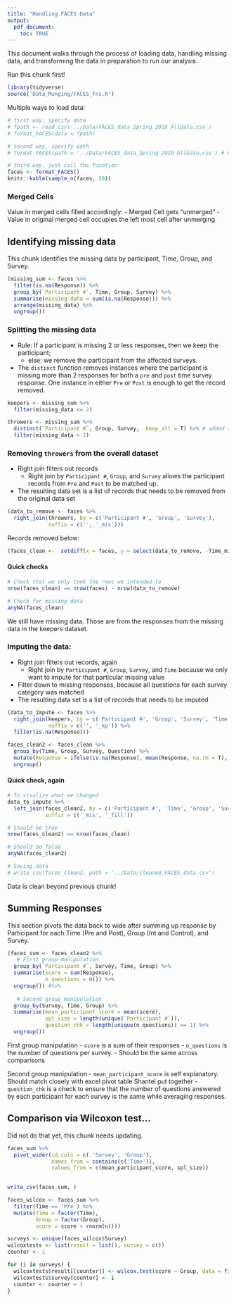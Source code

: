 ```yaml
---
title: "Handling FACES Data"
output: 
  pdf_document:
    toc: TRUE
---
```


This document walks through the process of loading data, handling missing data, and transforming the data in preparation to run our analysis.

Run this chunk first!
```r
library(tidyverse)
source('Data_Munging/FACES_fns.R')
```
 
Multiple ways to load data:

```r
# first way, specify data
# fpath <- read_csv('../Data/FACES_data_Spring_2019_AllData.csv')
# format_FACES(data = fpath)

# second way, specify path
# format_FACES(path = '../Data/FACES_data_Spring_2019_AllData.csv') # merged cells?

# third way, just call the fucntion
faces <- format_FACES()
knitr::kable(sample_n(faces, 20))
```

### Merged Cells  
Value in merged cells filled accordingly: 
  - Merged Cell gets "unmerged"
  - Value in original merged cell occupies the left most cell after unmerging

## Identifying missing data  
This chunk identifies the missing data by participant, Time, Group, and Survey.

```r
(missing_sum <- faces %>%
  filter(is.na(Response)) %>%
  group_by(`Participant #`, Time, Group, Survey) %>%
  summarise(missing_data = sum(is.na(Response))) %>%
  arrange(missing_data) %>% 
  ungroup())
```

### Splitting the missing data  
  - Rule: If a participant is missing 2 or less responses, then we keep the participant; 
    - else: we remove the participant from the affected surveys.
  - The `distinct` function removes instances where the participant is missing more than 2 responses for both a `pre` and `post` time survey response. One instance in either `Pre` or `Post` is enough to get the record removed. 
    
```r
keepers <- missing_sum %>%
  filter(missing_data <= 2)

throwers <- missing_sum %>%
  distinct(`Participant #`, Group, Survey, .keep_all = T) %>% # added to removed Pre and Post
  filter(missing_data > 2)
```

### Removing `throwers` from the overall dataset  
  - Right join filters out records
    - Right join by `Participant #`, `Group`, and `Survey` allows the participant records from `Pre` and `Post` to be matched up. 
  - The resulting data set is a list of records that needs to be removed from the original data set

```r
(data_to_remove <- faces %>% 
  right_join(throwers, by = c('Participant #', 'Group', 'Survey'),
             suffix = c('', '_mis')))
```

Records removed below: 

```r
(faces_clean <-  setdiff(x = faces, y = select(data_to_remove, -Time_mis, -missing_data)))
```

#### Quick checks 

```r
# Check that we only took the rows we intended to
nrow(faces_clean) == nrow(faces) - nrow(data_to_remove)

# Check for missing data
anyNA(faces_clean)
```

We still have missing data. Those are from the responses from the missing data in the keepers dataset.

### Imputing the data:  
  - Right join filters out records, again
    - Right join by `Participant #`, `Group`, `Survey`, and `Time` because we only want to impute for that particular missing value
  - Filter down to missing responses, because all questions for each survey category was matched
  - The resulting data set is a list of records that needs to be imputed

```r
(data_to_impute <- faces %>%
  right_join(keepers, by = c('Participant #', 'Group', 'Survey', 'Time'),
             suffix = c('', '_kp')) %>%
  filter(is.na(Response)))
```


```r
faces_clean2 <- faces_clean %>%
  group_by(Time, Group, Survey, Question) %>%
  mutate(Response = ifelse(is.na(Response), mean(Response, na.rm = T), Response)) %>%
  ungroup()
```

#### Quick check, again 

```r
# To visulize what we changed
data_to_impute %>%
  left_join(faces_clean2, by = c('Participant #', 'Time', 'Group', 'Survey', 'Question'),
            suffix = c('_mis', '_fill'))

# Should be true
nrow(faces_clean2) == nrow(faces_clean)

# Should be false
anyNA(faces_clean2)

# Saving data
# write_csv(faces_clean2, path = '../Data/cleaned_FACES_data.csv')
```

Data is clean beyond previous chunk!


## Summing Responses  
This section pivots the data back to wide after summing up response by Participant for each Time (Pre and Post), Group (Int and Control), and Survey.  
 
```r
(faces_sum <- faces_clean2 %>%
   # First group manipulation
  group_by(`Participant #`, Survey, Time, Group) %>%
  summarise(score = sum(Response),
            n_questions = n()) %>%
  ungroup()) #%>%
   
   # Second group manipulation
  group_by(Survey, Time, Group) %>%
  summarise(mean_participant_score = mean(score),
            spl_size = length(unique(`Participant #`)),
            question_chk = length(unique(n_questions)) == 1) %>%
  ungroup())
```
 
 First group manipulation 
  - `score` is a sum of their responses
  - `n_questions` is the number of questions per survey.
    - Should be the same across comparisons
    
Second group manipulation 
  - `mean_participant_score` is self explanatory. Should match closely with excel pivot table Shantel put together
  - `question_chk` is a check to ensure that the number of questions answered by each participant for each survey is the same while averaging responses. 
  
## Comparison  via Wilcoxon test...  

Did not do that yet, this chunk needs updating.

```r
faces_sum %>% 
  pivot_wider(id_cols = c( 'Survey', 'Group'), 
              names_from = contains(c('Time')),
              values_from = c(mean_participant_score, spl_size))
  
```
  
```r
write_csv(faces_sum, )
```


 
```r
faces_wilcox <- faces_sum %>%
  filter(Time == 'Pre') %>% 
  mutate(Time = factor(Time),
         Group = factor(Group),
         score = score + rnorm(n()))

surveys <- unique(faces_wilcox$Survey)
wilcoxtests <- list(result = list(), survey = c())
counter <- 1

for (i in surveys) {
  wilcoxtests$result[[counter]] <- wilcox.test(score ~ Group, data = filter(faces_wilcox, Survey == i))
  wilcoxtests$survey[counter] <- i
  counter <- counter + 1
}

```
 
 